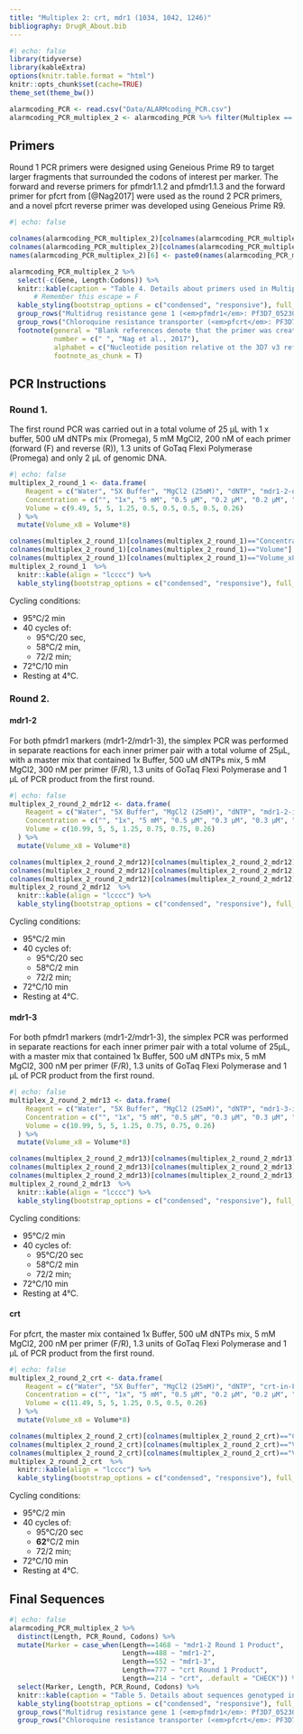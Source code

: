 ```yaml
---
title: "Multiplex 2: crt, mdr1 (1034, 1042, 1246)"
bibliography: DrugR_About.bib
---
```


```r
#| echo: false
library(tidyverse)
library(kableExtra)
options(knitr.table.format = "html") 
knitr::opts_chunk$set(cache=TRUE)
theme_set(theme_bw())

alarmcoding_PCR <- read.csv("Data/ALARMcoding_PCR.csv")
alarmcoding_PCR_multiplex_2 <- alarmcoding_PCR %>% filter(Multiplex == 2)
```

## Primers

Round 1 PCR primers were designed using Geneious Prime R9 to target larger fragments that surrounded the codons of interest per marker. The forward and reverse primers for pfmdr1.1.2 and pfmdr1.1.3 and the forward primer for pfcrt from [@Nag2017] were used as the round 2 PCR primers, and a novel pfcrt reverse primer was developed using Geneious Prime R9.

```r
#| echo: false

colnames(alarmcoding_PCR_multiplex_2)[colnames(alarmcoding_PCR_multiplex_2)=="Nucleotide.position"] <- "Nucleotide position"
colnames(alarmcoding_PCR_multiplex_2)[colnames(alarmcoding_PCR_multiplex_2)=="Sequence"] <- "Sequence (5' to 3')"
names(alarmcoding_PCR_multiplex_2)[6] <- paste0(names(alarmcoding_PCR_multiplex_2)[6],  footnote_marker_alphabet(1))

alarmcoding_PCR_multiplex_2 %>%
  select(-c(Gene, Length:Codons)) %>% 
  knitr::kable(caption = "Table 4. Details about primers used in Multiplex 2 of the <em>ALARM</em>coding PCR genotyping protocol", align = "lcccc", escape = FALSE) %>% 
      # Remember this escape = F
  kable_styling(bootstrap_options = c("condensed", "responsive"), full_width = T) %>% 
  group_rows("Multidrug resistance gene 1 (<em>pfmdr1</em>: Pf3D7_0523000)", 1, 6, escape = FALSE) %>% 
  group_rows("Chloroquine resistance transporter (<em>pfcrt</em>: PF3D7_070900)", 7, 10, escape = FALSE) %>%
  footnote(general = "Blank references denote that the primer was created by this author. Manuscript in preparation.",
           number = c(" ", "Nag et al., 2017"),
           alphabet = c("Nucleotide position relative ot the 3D7 v3 reference genome"),
           footnote_as_chunk = T)
```

## PCR Instructions

### Round 1.

The first round PCR was carried out in a total volume of 25 μL with 1 x buffer, 500 uM dNTPs mix (Promega), 5 mM MgCl2, 200 nM of each primer (forward (F) and reverse (R)), 1.3 units of GoTaq Flexi Polymerase (Promega) and only 2 μL of genomic DNA.

```r
#| echo: false
multiplex_2_round_1 <- data.frame(
    Reagent = c("Water", "5X Buffer", "MgCl2 (25mM)", "dNTP", "mdr1-2-out-F", "mdr1-2-out-R", "crt-out-F", "crt-out-R", "G2 Flexi Taq (5U/μL)"), 
    Concentration = c("", "1x", "5 mM", "0.5 μM", "0.2 μM", "0.2 μM", "0.2 μM", "0.2 μM", "1.3 U/μL"), 
    Volume = c(9.49, 5, 5, 1.25, 0.5, 0.5, 0.5, 0.5, 0.26)
  ) %>% 
  mutate(Volume_x8 = Volume*8)

colnames(multiplex_2_round_1)[colnames(multiplex_2_round_1)=="Concentration"] <- "Final Concentration"
colnames(multiplex_2_round_1)[colnames(multiplex_2_round_1)=="Volume"] <- "Volume x1 (μL)"
colnames(multiplex_2_round_1)[colnames(multiplex_2_round_1)=="Volume_x8"] <- "Volume x8 (μL)"
multiplex_2_round_1  %>% 
  knitr::kable(align = "lcccc") %>% 
  kable_styling(bootstrap_options = c("condensed", "responsive"), full_width = T)  
```

Cycling conditions:

-   95°C/2 min
-   40 cycles of:
    -   95°C/20 sec,
    -   58°C/2 min,
    -   72/2 min;
-   72°C/10 min
-   Resting at 4°C.

### Round 2.

::: panel-tabset
#### mdr1-2

For both pfmdr1 markers (mdr1-2/mdr1-3), the simplex PCR was performed in separate reactions for each inner primer pair with a total volume of 25μL, with a master mix that contained 1x Buffer, 500 uM dNTPs mix, 5 mM MgCl2, 300 nM per primer (F/R), 1.3 units of GoTaq Flexi Polymerase and 1 μL of PCR product from the first round.

```r
#| echo: false
multiplex_2_round_2_mdr12 <- data.frame(
    Reagent = c("Water", "5X Buffer", "MgCl2 (25mM)", "dNTP", "mdr1-2-in-F", "mdr1-2-in-R", "G2 Flexi Taq (5U/μL)"), 
    Concentration = c("", "1x", "5 mM", "0.5 μM", "0.3 μM", "0.3 μM", "1.3 U/μL"), 
    Volume = c(10.99, 5, 5, 1.25, 0.75, 0.75, 0.26)
  ) %>% 
  mutate(Volume_x8 = Volume*8)

colnames(multiplex_2_round_2_mdr12)[colnames(multiplex_2_round_2_mdr12)=="Concentration"] <- "Final Concentration"
colnames(multiplex_2_round_2_mdr12)[colnames(multiplex_2_round_2_mdr12)=="Volume"] <- "Volume x1 (μL)"
colnames(multiplex_2_round_2_mdr12)[colnames(multiplex_2_round_2_mdr12)=="Volume_x8"] <- "Volume x8 (μL)"
multiplex_2_round_2_mdr12  %>% 
  knitr::kable(align = "lcccc") %>% 
  kable_styling(bootstrap_options = c("condensed", "responsive"), full_width = T)  
```

Cycling conditions:

-   95°C/2 min
-   40 cycles of:
    -   95°C/20 sec
    -   58°C/2 min
    -   72/2 min;
-   72°C/10 min
-   Resting at 4°C.

#### mdr1-3

For both pfmdr1 markers (mdr1-2/mdr1-3), the simplex PCR was performed in separate reactions for each inner primer pair with a total volume of 25μL, with a master mix that contained 1x Buffer, 500 uM dNTPs mix, 5 mM MgCl2, 300 nM per primer (F/R), 1.3 units of GoTaq Flexi Polymerase and 1 μL of PCR product from the first round.

```r
#| echo: false
multiplex_2_round_2_mdr13 <- data.frame(
    Reagent = c("Water", "5X Buffer", "MgCl2 (25mM)", "dNTP", "mdr1-3-in-F", "mdr1-3-in-R", "G2 Flexi Taq (5U/μL)"), 
    Concentration = c("", "1x", "5 mM", "0.5 μM", "0.3 μM", "0.3 μM", "1.3 U/μL"), 
    Volume = c(10.99, 5, 5, 1.25, 0.75, 0.75, 0.26)
  ) %>% 
  mutate(Volume_x8 = Volume*8)

colnames(multiplex_2_round_2_mdr13)[colnames(multiplex_2_round_2_mdr13)=="Concentration"] <- "Final Concentration"
colnames(multiplex_2_round_2_mdr13)[colnames(multiplex_2_round_2_mdr13)=="Volume"] <- "Volume x1 (μL)"
colnames(multiplex_2_round_2_mdr13)[colnames(multiplex_2_round_2_mdr13)=="Volume_x8"] <- "Volume x8 (μL)"
multiplex_2_round_2_mdr13  %>% 
  knitr::kable(align = "lcccc") %>% 
  kable_styling(bootstrap_options = c("condensed", "responsive"), full_width = T)  
```

Cycling conditions:

-   95°C/2 min
-   40 cycles of:
    -   95°C/20 sec
    -   58°C/2 min
    -   72/2 min;
-   72°C/10 min
-   Resting at 4°C.

#### crt

For pfcrt, the master mix contained 1x Buffer, 500 uM dNTPs mix, 5 mM MgCl2, 200 nM per primer (F/R), 1.3 units of GoTaq Flexi Polymerase and 1 μL of PCR product from the first round.

```r
#| echo: false
multiplex_2_round_2_crt <- data.frame(
    Reagent = c("Water", "5X Buffer", "MgCl2 (25mM)", "dNTP", "crt-in-F", "crt-in-R", "G2 Flexi Taq (5U/μL)"), 
    Concentration = c("", "1x", "5 mM", "0.5 μM", "0.2 μM", "0.2 μM", "1.3 U/μL"), 
    Volume = c(11.49, 5, 5, 1.25, 0.5, 0.5, 0.26)
  ) %>% 
  mutate(Volume_x8 = Volume*8)

colnames(multiplex_2_round_2_crt)[colnames(multiplex_2_round_2_crt)=="Concentration"] <- "Final Concentration"
colnames(multiplex_2_round_2_crt)[colnames(multiplex_2_round_2_crt)=="Volume"] <- "Volume x1 (μL)"
colnames(multiplex_2_round_2_crt)[colnames(multiplex_2_round_2_crt)=="Volume_x8"] <- "Volume x8 (μL)"
multiplex_2_round_2_crt  %>% 
  knitr::kable(align = "lcccc") %>% 
  kable_styling(bootstrap_options = c("condensed", "responsive"), full_width = T)  
```

Cycling conditions:

-   95°C/2 min
-   40 cycles of:
    -   95°C/20 sec
    -   **62**°C/2 min
    -   72/2 min;
-   72°C/10 min
-   Resting at 4°C.
:::

## Final Sequences

```r
#| echo: false
alarmcoding_PCR_multiplex_2 %>%
  distinct(Length, PCR_Round, Codons) %>% 
  mutate(Marker = case_when(Length==1468 ~ "mdr1-2 Round 1 Product",
                            Length==488 ~ "mdr1-2",
                            Length==552 ~ "mdr1-3",
                            Length==777 ~ "crt Round 1 Product",
                            Length==214 ~ "crt", .default = "CHECK")) %>%
  select(Marker, Length, PCR_Round, Codons) %>% 
  knitr::kable(caption = "Table 5. Details about sequences genotyped in Multiplex 2 of the <em>ALARM</em>coding protocol", align = "lcccc", escape = FALSE) %>% 
  kable_styling(bootstrap_options = c("condensed", "responsive"), full_width = T) %>% 
  group_rows("Multidrug resistance gene 1 (<em>pfmdr1</em>: Pf3D7_0523000)", 1, 3, escape = FALSE) %>% 
  group_rows("Chloroquine resistance transporter (<em>pfcrt</em>: PF3D7_070900)", 4, 5, escape = FALSE)
```
